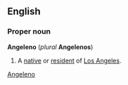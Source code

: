 ==English==
===Proper noun===
'''Angeleno''' (''plural'' '''Angelenos''')

#A [[native]] or [[resident]] of [[Los Angeles]].

[[Category:English proper nouns|Angeleno]]